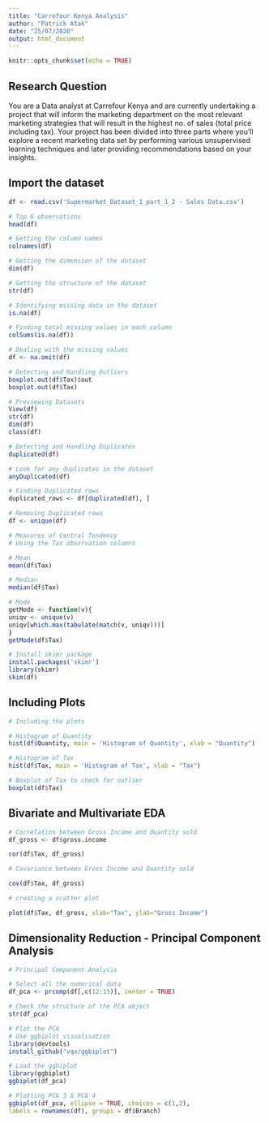 ```yaml
---
title: "Carrefour Kenya Analysis"
author: "Patrick Atak"
date: "25/07/2020"
output: html_document
---
```


```r
knitr::opts_chunk$set(echo = TRUE)
```

## Research Question

You are a Data analyst at Carrefour Kenya and are currently undertaking a project that will inform the marketing department on the most relevant marketing strategies that will result in the highest no. of sales (total price including tax). Your project has been divided into three parts where you'll explore a recent marketing data set by performing various unsupervised learning techniques and later providing recommendations based on your insights.



## Import the dataset

```R
df <- read.csv('Supermarket_Dataset_1_part_1_2 - Sales Data.csv')

# Top 6 observations
head(df)

# Getting the column names
colnames(df)

# Getting the dimension of the dataset
dim(df)

# Getting the structure of the dataset
str(df)

# Identifying missing data in the dataset
is.na(df)

# Finding total missing values in each column
colSums(is.na(df))

# Dealing with the missing values
df <- na.omit(df)

```

```R
# Detecting and Handling Outliers
boxplot.out(df$Tax)$out
boxplot.out(df$Tax)

# Previewing Datasets
View(df)
str(df)
dim(df)
class(df)

# Detecting and Handling Duplicates
duplicated(df)

# Look for any duplicates in the dataset
anyDuplicated(df)

# Finding Duplicated rows
duplicated_rows <- df[duplicated(df), ]

# Removing Duplicated rows
df <- unique(df)
```

```R
# Measures of Central Tendency
# Using the Tax observation columns

# Mean
mean(df$Tax)

# Median
median(df$Tax)

# Mode
getMode <- function(v){
uniqv <- unique(v)
uniqv[which.max(tabulate(match(v, uniqv)))]
}
getMode(df$Tax)

# Install skimr package
install.packages('skimr')
library(skimr)
skim(df)

```
## Including Plots

```R
# Including the plots

# Histogram of Quantity
hist(df$Quantity, main = 'Histogram of Quantity', xlab = "Quantity")

# Histogram of Tax
hist(df$Tax, main = 'Histogram of Tax', xlab = "Tax")

# Boxplot of Tax to check for outlier
boxplot(df$Tax)

```

## Bivariate and Multivariate EDA
```R
# Correlation between Gross Income and Quantity sold
df_gross <- df$gross.income

cor(df$Tax, df_gross)

# Covariance between Gross Income and Quantity sold

cov(df$Tax, df_gross)

# creating a scatter plot

plot(df$Tax, df_gross, xlab="Tax", ylab="Gross Income")

```

## Dimensionality Reduction - Principal Component Analysis
```R
# Principal Component Analysis

# Select all the numerical data
df_pca <- prcomp(df[,c(12:15)], center = TRUE)

# Check the structure of the PCA object
str(df_pca)

# Plot the PCA 
# Use ggbiplot visualisation
library(devtools)
install_github("vqv/ggbiplot")

# Load the ggbiplot
library(ggbiplot)
ggbiplot(df_pca)

# Plotting PCA 3 & PCA 4
ggbiplot(df_pca, ellipse = TRUE, choices = c(1,2), 
labels = rownames(df), groups = df$Branch)

```
